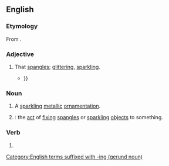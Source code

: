 ==English==

===Etymology===
From {{suffix|en|spangle|ing|id2=participial}}.

===Adjective===
{{en-adj}}

# That [[spangle#Verb|spangles]]; [[glittering#Adjective|glittering]], [[sparkling#Adjective|sparkling]].
#* {{RQ:Shelley Poetical Works|volume=I|poem=The Revolt of Islam|page=220|passage=It was a crumbling heap, whose portal dark / With blooming ivy trails was overgrown; / Upon whose floor the '''spangling''' sands were strown, / And rarest sea-shells, which the eternal flood, / Slave to the mother of the months, had thrown / Within the walls of that gray tower, {{...}}}}

===Noun===
{{en-noun}}

# A [[sparkling#Adjective|sparkling]] [[metallic]] [[ornamentation]].
# {{gerund of|en|spangle}}: the [[act#Noun|act]] of [[fix#Verb|fixing]] [[spangle#Noun|spangles]] or [[sparkling#Adjective|sparkling]] [[object#Noun|objects]] to something.

===Verb===
{{head|en|verb form}}

# {{present participle of|en|spangle|nocat=1}}

[[Category:English terms suffixed with -ing (gerund noun)]]